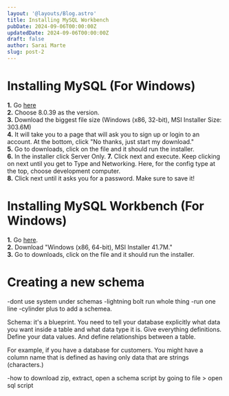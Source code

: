 ```yaml
---
layout: '@layouts/Blog.astro'
title: Installing MySQL Workbench
pubDate: 2024-09-06T00:00:00Z 
updatedDate: 2024-09-06T00:00:00Z 
draft: false
author: Sarai Marte
slug: post-2
---
```


# Installing MySQL (For Windows)

**1.** Go <a href = "https://dev.mysql.com/downloads/installer/">here</a>   
**2.** Choose 8.0.39 as the version.  
**3.** Download the biggest file size (Windows (x86, 32-bit), MSI Installer Size: 303.6M)  
**4.** It will take you to a page that will ask you to sign up or login to an account. At the bottom, click "No thanks, just start my download."  
**5.** Go to downloads, click on the file and it should run the installer.   
**6.** In the installer click Server Only.
**7.** Click next and execute. Keep clicking on next until you get to Type and Networking. Here, for the config type at the top, choose development computer.   
**8.** Click next until it asks you for a password. Make sure to save it!

# Installing MySQL Workbench (For Windows)

**1.** Go <a href = "https://dev.mysql.com/downloads/workbench/">here</a>.  
**2.** Download "Windows (x86, 64-bit), MSI Installer 41.7M."  
**3.** Go to downloads, click on the file and it should run the installer.     

# Creating a new schema
-dont use system under schemas 
-lightning bolt run whole thing 
-run one line
-cylinder plus to add a schemea.

Schema: it's a blueprint. You need to tell your database explicitly what data you want inside a table and what data type it is. Give everything definitions. Define your data values.  And define relationships between a table.

For example, if you have a database for customers. You might have a column name that is defined as having only data that are strings (characters.)

-how to download zip, extract,  open a schema script by going to file > open sql script